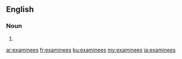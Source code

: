==English==

===Noun===
{{head|en|noun plural form}}

# {{plural of|examinee|lang=en}}

[[ar:examinees]]
[[fr:examinees]]
[[ku:examinees]]
[[my:examinees]]
[[ja:examinees]]